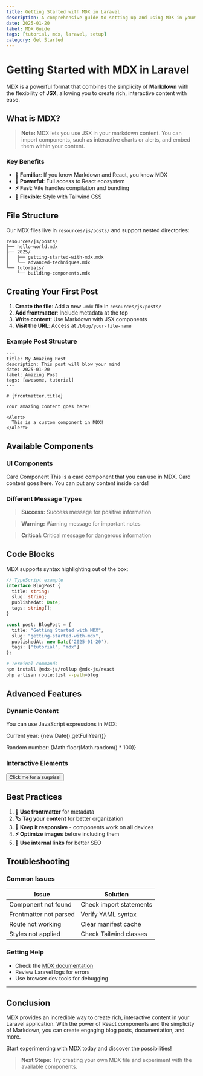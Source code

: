 ```yaml
---
title: Getting Started with MDX in Laravel
description: A comprehensive guide to setting up and using MDX in your Laravel + Inertia.js application.
date: 2025-01-20
label: MDX Guide
tags: [tutorial, mdx, laravel, setup]
category: Get Started
---
```



# Getting Started with MDX in Laravel

MDX is a powerful format that combines the simplicity of **Markdown** with the flexibility of **JSX**, allowing you to create rich, interactive content with ease.

## What is MDX?

> **Note:** MDX lets you use JSX in your markdown content. You can import components, such as interactive charts or alerts, and embed them within your content.

### Key Benefits

- **🎯 Familiar**: If you know Markdown and React, you know MDX
- **🚀 Powerful**: Full access to React ecosystem
- **⚡ Fast**: Vite handles compilation and bundling
- **🎨 Flexible**: Style with Tailwind CSS

## File Structure

Our MDX files live in `resources/js/posts/` and support nested directories:

```
resources/js/posts/
├── hello-world.mdx
├── 2025/
│   ├── getting-started-with-mdx.mdx
│   └── advanced-techniques.mdx
└── tutorials/
    └── building-components.mdx
```

## Creating Your First Post

1. **Create the file**: Add a new `.mdx` file in `resources/js/posts/`
2. **Add frontmatter**: Include metadata at the top
3. **Write content**: Use Markdown with JSX components
4. **Visit the URL**: Access at `/blog/your-file-name`

### Example Post Structure

```mdx
---
title: My Amazing Post
description: This post will blow your mind
date: 2025-01-20
label: Amazing Post
tags: [awesome, tutorial]
---

# {frontmatter.title}

Your amazing content goes here!

<Alert>
  This is a custom component in MDX!
</Alert>
```

## Available Components

### UI Components

<Card>
  <CardHeader>
    <CardTitle>Card Component</CardTitle>
    <CardDescription>
      This is a card component that you can use in MDX.
    </CardDescription>
  </CardHeader>
  <CardContent>
    Card content goes here. You can put any content inside cards!
  </CardContent>
</Card>

### Different Message Types

> **Success:** Success message for positive information

> **Warning:** Warning message for important notes

> **Critical:** Critical message for dangerous information

## Code Blocks

MDX supports syntax highlighting out of the box:

```typescript
// TypeScript example
interface BlogPost {
  title: string;
  slug: string;
  publishedAt: Date;
  tags: string[];
}

const post: BlogPost = {
  title: "Getting Started with MDX",
  slug: "getting-started-with-mdx",
  publishedAt: new Date('2025-01-20'),
  tags: ["tutorial", "mdx"]
};
```

```bash
# Terminal commands
npm install @mdx-js/rollup @mdx-js/react
php artisan route:list --path=blog
```

## Advanced Features

### Dynamic Content

You can use JavaScript expressions in MDX:

Current year: {new Date().getFullYear()}

Random number: {Math.floor(Math.random() * 100)}

### Interactive Elements

<Button>
  Click me for a surprise!
</Button>

## Best Practices

1. **📝 Use frontmatter** for metadata
2. **🏷️ Tag your content** for better organization
3. **📱 Keep it responsive** - components work on all devices
4. **⚡ Optimize images** before including them
5. **🔗 Use internal links** for better SEO

## Troubleshooting

### Common Issues

| Issue | Solution |
|-------|----------|
| Component not found | Check import statements |
| Frontmatter not parsed | Verify YAML syntax |
| Route not working | Clear manifest cache |
| Styles not applied | Check Tailwind classes |

### Getting Help

- Check the [MDX documentation](https://mdxjs.com)
- Review Laravel logs for errors
- Use browser dev tools for debugging

---

## Conclusion

MDX provides an incredible way to create rich, interactive content in your Laravel application. With the power of React components and the simplicity of Markdown, you can create engaging blog posts, documentation, and more.

Start experimenting with MDX today and discover the possibilities!

> **Next Steps:** Try creating your own MDX file and experiment with the available components.
